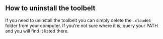 
## How to uninstall the toolbelt

If you need to uninstall the toolbelt you can simply delete the `.cloud66` folder from your computer. If you're not sure where it is, query your PATH and you will find it listed there.

